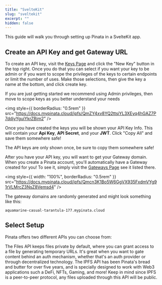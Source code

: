 ```yaml
---
title: "SvelteKit"
slug: "sveltekit"
excerpt: ""
hidden: false
---
```


This guide will walk you through setting up Pinata in a SvelteKit app.

## Create an API Key and get Gateway URL

To create an API key, visit the [Keys Page](https://app.pinata.cloud/developers/keys) and click the "New Key" button in the top right. Once you do that you can select if you want your key to be admin or if you want to scope the privileges of the keys to certain endpoints or limit the number of uses. Make those selections, then give the key a name at the bottom, and click create key.

<Note>
  If you are just getting started we recommend using Admin privileges, then move
  to scope keys as you better understand your needs
</Note>

<img
  style={{ borderRadius: "0.5rem" }}
  src="https://docs.mypinata.cloud/ipfs/QmZY4xv8YQ2ttsiYL3XEyq4hGAZ7P7ddjyYguiYkrZBim2"
/>

Once you have created the keys you will be shown your API Key Info. This will contain your **Api Key**, **API Secret**, and your **JWT**. Click "Copy All" and save them somewhere safe!

<Note>
  The API keys are only shown once, be sure to copy them somewhere safe!
</Note>

After you have your API key, you will want to get your Gateway domain. When you create a Pinata account, you'll automatically have a Gateway created for you! To see it, simply visit the [Gateways Page](https://app.pinata.cloud/gateway) see it listed there.

<img
  style={{ width: "100%", borderRadius: "0.5rem" }}
  src="https://docs.mypinata.cloud/ipfs/Qmcn3K1Bo5W6GgVX935FxdmVYg91rVLMrcZ3NsZ8Vemsd4"
/>

The gateway domains are randomly generated and might look something like this:

```
aquamarine-casual-tarantula-177.mypinata.cloud
```

## Select Setup

Pinata offers two different APIs you can choose from:

<CardGroup cols={2}>

<Card icon="file" href="/frameworks/sveltekit-files" title="Files API">
  The Files API keeps files private by default, where you can grant access to a file by generating temporary URLs. It's great when you want to gate content behind an auth mechanism, whether that's an auth provider or through decentralized technology.
</Card>

<Card icon="cube" color="#00cc92" href="/frameworks/sveltekit-ipfs" title="IPFS API">
  The IPFS API has been Pinata's bread and butter for over five years, and is specially designed to work with Web3 applications such a DeFi, NFTs, Gaming, and more! Keep in mind since IPFS is a peer-to-peer protocol, any files uploaded through this API will be public.
</Card>

</CardGroup>
